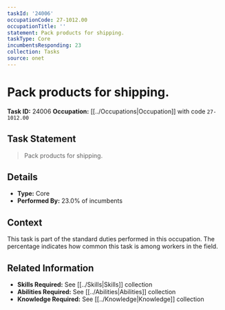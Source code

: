 ```yaml
---
taskId: '24006'
occupationCode: 27-1012.00
occupationTitle: ''
statement: Pack products for shipping.
taskType: Core
incumbentsResponding: 23
collection: Tasks
source: onet
---
```

# Pack products for shipping.

**Task ID:** 24006
**Occupation:** [[../Occupations|Occupation]] with code `27-1012.00`

## Task Statement

> Pack products for shipping.

## Details

- **Type:** Core
- **Performed By:** 23.0% of incumbents

## Context

This task is part of the standard duties performed in this occupation. The percentage indicates how common this task is among workers in the field.

## Related Information

- **Skills Required:** See [[../Skills|Skills]] collection
- **Abilities Required:** See [[../Abilities|Abilities]] collection
- **Knowledge Required:** See [[../Knowledge|Knowledge]] collection
